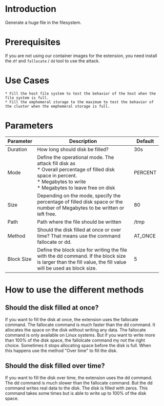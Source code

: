 # Introduction

Generate a huge file in the filesystem.

# Prerequisites

If you are not using our container images for the extension, you need install the `df` and `fallocate` / `dd`  tool to use the attack.

# Use Cases

    * Fill the host file system to test the behavior of the host when the file system is full.
    * Fill the emphemeral storage to the maximum to test the behavior of the cluster when the emphemeral storage is full.

# Parameters

| Parameter  | Description                                                                                                                                                                         | Default |
|------------|-------------------------------------------------------------------------------------------------------------------------------------------------------------------------------------|---------|
| Duration   | How long should disk be filled?                                                                                                                                                     | 30s     |
| Mode       | Define the operational mode. The attack fill disk as <br/> * Overall percentage of filled disk space in percent. <br/> * Megabytes to write <br/> * Megabytes to leave free on disk | PERCENT |
| Size       | Depending on the mode, specify the percentage of filled disk space or the number of Megabytes to be written or left free.                                                           | 80      |
| Path       | Path where the file should be written                                                                                                                                               | /tmp    |
| Method     | Should the disk filled at once or over time? That means use the command fallocate or dd.                                                                                            | AT_ONCE |
| Block Size | Define the block size for writing the file with the dd command. If the block size is larger than the fill value, the fill value will be used as block size.                         | 5       |

# How to use the different methods
## Should the disk filled at once?
If you want to fill the disk at once, the extension uses the fallocate command. The fallocate command is much faster than the dd command.
It allocates the space on the disk without writing any data. The fallocate command is only available on Linux systems.
But if you want to write more than 100% of the disk space, the fallolcate command my not the right choice. Sometimes it stops allocating space before the disk is full.
When this happens use the method "Over time" to fill the disk.

## Should the disk filled over time?
If you want to fill the disk over time, the extension uses the dd command. The dd command is much slower than the fallocate command.
But the dd command writes real data to the disk. The disk is filled with zeros.
This command takes some times but is able to write up to 100% of the disk space.
